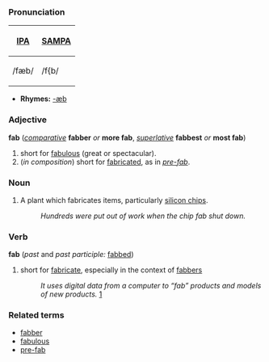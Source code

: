 ===Pronunciation===
{| border=1 cellpadding=5
! [[w:International Phonetic Alphabet|IPA]] !! [[w:SAMPA|SAMPA]]
|-
| /fæb/ || /f{b/
|}

*'''Rhymes:''' [[Rhymes:English:-æb|-æb]]

===Adjective===
'''fab''' (''[[comparative]]'' '''fabber''' ''or'' '''more fab''', ''[[superlative]]'' '''fabbest''' ''or'' '''most fab''')

# short for [[fabulous]] (great or spectacular).
# (''in composition'') short for [[fabricate]]d, as in ''[[pre-fab]]''.

===Noun===

# A plant which fabricates items, particularly [[silicon chip]]s.
#: ''Hundreds were put out of work when the chip fab shut down.''

===Verb===
'''fab''' (''past'' and ''past participle:'' [[fabbed]])
# short for [[fabricate]], especially in the context of [[fabber]]s
#: ''It uses digital data from a computer to “fab” products and models of new products.'' [http://www.ennex.com/~fabbers/publish/FAB-ulous.asp]

===Related terms===
*[[fabber]]
*[[fabulous]]
*[[pre-fab]]